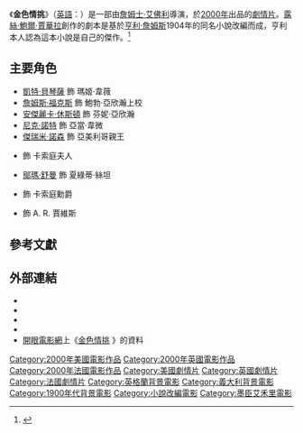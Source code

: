 {{Infobox film
| name           = 金色情挑
|original_name  = {{lang|en|''The Golden Bowl''}}
| image          = The Golden Bowl screenshot - Jeremy Northam and Kate Beckinsale.jpeg
| image_size     = 320px
| alt            = 
| caption        = [[凱特·貝琴薩|凱特·貝琴薩]]和[[傑瑞米·諾森|傑瑞米·諾森]]，取自本片截圖
| director       = [[詹姆士·艾佛利|詹姆士·艾佛利]]
| producer       = [[伊斯曼·墨詮|伊斯曼·墨詮]]
| screenplay     = [[露絲·鮑爾·賈華拉|露絲·鮑爾·賈華拉]]
| based on       = 
| starring       = [[凱特·貝琴薩|凱特·貝琴薩]]<br />[[詹姆斯·福克斯|詹姆斯·福克斯]]<br />[[安傑麗卡·休斯頓|安傑麗卡·休斯頓]]<br />[[尼克·諾特|尼克·諾特]]<br />[[傑瑞米·諾森|傑瑞米·諾森]]<br />{{tsl|en|Madeleine Potter|瑪德琳·波特}}<br />[[鄔瑪·舒曼|鄔瑪·舒曼]]
| music          = {{tsl|en|Richard Robbins (composer)|理查·羅賓斯}}
| cinematography = Tony Pierce-Roberts
| editing        = 約翰·大衛·亞倫
| studio         = [[墨詮艾佛利製片|墨詮艾佛利製片]]<br />TF1 International
| distributor    = [[獅門娛樂|獅門娛樂]]
| released       = {{flagicon|FRA}} 2000年9月13日<br />{{flagicon|UK}} 2000年11月3日<br />{{flagicon|US}} 2001年4月27日<br />{{flagicon|ROC}} 2002年9月28日
| runtime        = 130[[分鐘|分鐘]]
| country        = {{USA}}<br />{{UK}}<br />{{FRA}}
| language       = [[英語|英語]]
| budget         = 1500萬[[美元|美元]]
| gross          = 5,753,678[[美元|美元]]<ref name=Mojo>[http://www.boxofficemojo.com/movies/?id=goldenbowl.htm BoxOfficeMojo.com]</ref>
| tw_name       = 金色情挑
}}
{{Portal box|電影|美國|英國}}

《'''金色情挑'''》（[[英語|英語]]：{{lang|en|''The Golden Bowl''}}）是一部由[[詹姆士·艾佛利|詹姆士·艾佛利]]導演，於[[2000年電影|2000年]]出品的[[劇情片|劇情片]]。[[露絲·鮑爾·賈華拉|露絲·鮑爾·賈華拉]]創作的劇本是基於[[亨利·詹姆斯|亨利·詹姆斯]]1904年的同名小說改編而成，亨利本人認為這本小說是自己的傑作。<ref name=NYTimes>{{Cite web |url=http://www.nytimes.com/2001/04/27/arts/27BOWL.html |title=''New York Times'' review |accessdate=2016-11-14 |archive-date=2016-03-05 |archive-url=https://web.archive.org/web/20160305184234/http://www.nytimes.com/2001/04/27/arts/27BOWL.html |dead-url=no }}</ref>

==主要角色==
* [[凱特·貝琴薩|凱特·貝琴薩]] 飾 瑪姬·韋薇
* [[詹姆斯·福克斯|詹姆斯·福克斯]] 飾 鮑勃·亞欣瀚上校
* [[安傑麗卡·休斯頓|安傑麗卡·休斯頓]] 飾 芬妮·亞欣瀚
* [[尼克·諾特|尼克·諾特]] 飾 亞當·韋微
* [[傑瑞米·諾森|傑瑞米·諾森]] 飾 亞美利哥親王
* {{tsl|en|Madeleine Potter|瑪德琳·波特}} 飾 卡索庭夫人
* [[鄔瑪·舒曼|鄔瑪·舒曼]] 飾 夏綠蒂·絲坦
* {{tsl|en|Nicholas Day (actor)|尼可拉斯·戴}} 飾 卡索庭勳爵
* {{tsl|en|Peter Eyre|彼得·艾爾}} 飾 A. R. 賈維斯

==參考文獻==
{{Reflist}}

==外部連結==
* {{imdb title|0200669|金色情挑}}
* {{allrovi movie|187111|金色情挑}}
* {{mojo title|goldenbowl|金色情挑}}
* {{rotten-tomatoes|golden_bowl|金色情挑}}
* [[開眼電影網|開眼電影網]]上《[http://app2.atmovies.com.tw/film/fGen00200669/ 金色情挑] {{Wayback|url=http://app2.atmovies.com.tw/film/fGen00200669/ |date=20190701083753 }}》的資料 {{zh-tw}}

[[Category:2000年美國電影作品|Category:2000年美國電影作品]]
[[Category:2000年英國電影作品|Category:2000年英國電影作品]]
[[Category:2000年法國電影作品|Category:2000年法國電影作品]]
[[Category:美國劇情片|Category:美國劇情片]]
[[Category:英國劇情片|Category:英國劇情片]]
[[Category:法國劇情片|Category:法國劇情片]]
[[Category:英格蘭背景電影|Category:英格蘭背景電影]]
[[Category:義大利背景電影|Category:義大利背景電影]]
[[Category:1900年代背景電影|Category:1900年代背景電影]]
[[Category:小說改編電影|Category:小說改編電影]]
[[Category:墨臣艾禾里電影|Category:墨臣艾禾里電影]]